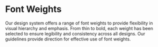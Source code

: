 
<Meta title='Tokens/Font Weights' />

# Font Weights

Our design system offers a range of font weights to provide flexibility in visual hierarchy and emphasis. From thin to bold, each weight has been selected to ensure legibility and consistency across all designs. Our guidelines provide direction for effective use of font weights.

<TokensGrid tokens={fontWeights} />


